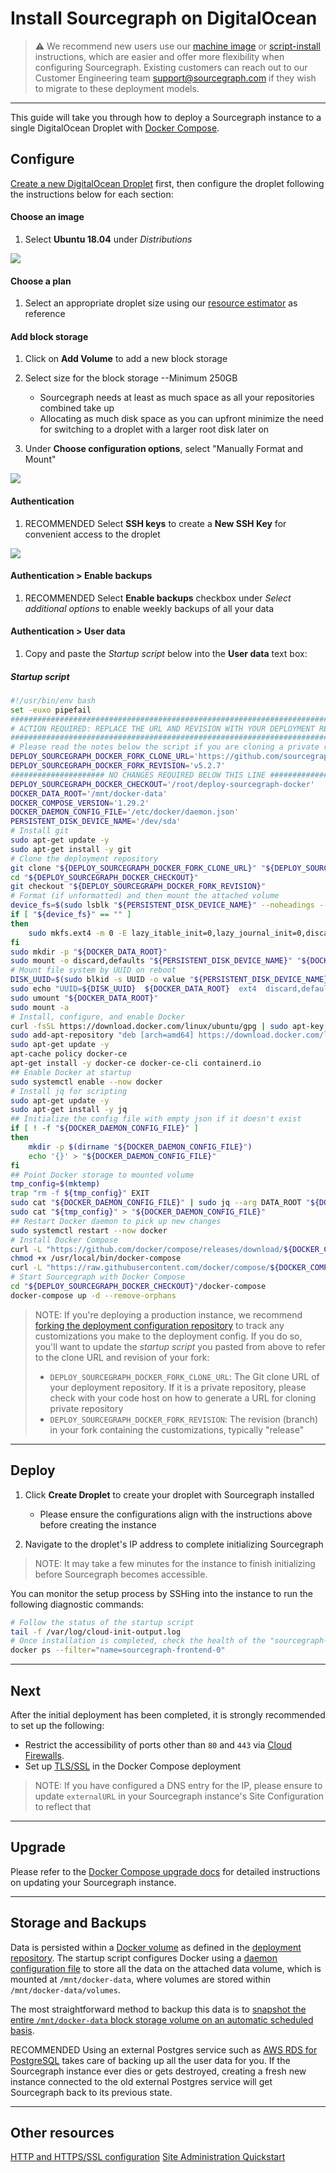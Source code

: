 # Install Sourcegraph on DigitalOcean

> ⚠️ We recommend new users use our [machine image](/admin/deploy/machine-images/) or [script-install](/admin/deploy/single-node/script) instructions, which are easier and offer more flexibility when configuring Sourcegraph. Existing customers can reach out to our Customer Engineering team support@sourcegraph.com if they wish to migrate to these deployment models.

---

This guide will take you through how to deploy a Sourcegraph instance to a single DigitalOcean Droplet with [Docker Compose](https://docs.docker.com/compose/).

## Configure

[Create a new DigitalOcean Droplet](https://cloud.digitalocean.com/droplets/new) first, then configure the droplet following the instructions below for each section:

#### Choose an image

1. Select **Ubuntu 18.04** under *Distributions*

<img class="screenshot w-100" src="https://user-images.githubusercontent.com/68532117/188502550-bbab20a0-df2d-4e45-a484-628e022505c9.png"/>

#### Choose a plan

1. Select an appropriate droplet size using our [resource estimator](https://docs.sourcegraph.com/admin/deploy/resource_estimator) as reference

#### Add block storage

1. Click on **Add Volume** to add a new block storage

2. Select size for the block storage --Minimum 250GB
      * Sourcegraph needs at least as much space as all your repositories combined take up
      * Allocating as much disk space as you can upfront minimize the need for switching to a droplet with a larger root disk later on

3. Under **Choose configuration options**, select "Manually Format and Mount"

<img class="screenshot w-100" src="https://user-images.githubusercontent.com/68532117/188502606-66bc1301-edbb-493d-b64d-f4a3e6dd0487.png"/>

#### Authentication

1. <span class="badge badge-note">RECOMMENDED</span> Select **SSH keys** to create a **New SSH Key** for convenient access to the droplet

<img class="screenshot w-100" src="https://user-images.githubusercontent.com/68532117/188502682-37667333-75d0-4bd9-8fa8-3b92924c9755.png"/>

#### Authentication > Enable backups

1. <span class="badge badge-note">RECOMMENDED</span> Select **Enable backups** checkbox under *Select additional options* to enable weekly backups of all your data

#### Authentication > User data

1. Copy and paste the *Startup script* below into the **User data** text box:

##### Startup script

```bash
#!/usr/bin/env bash
set -euxo pipefail
###############################################################################
# ACTION REQUIRED: REPLACE THE URL AND REVISION WITH YOUR DEPLOYMENT REPO INFO
###############################################################################
# Please read the notes below the script if you are cloning a private repository
DEPLOY_SOURCEGRAPH_DOCKER_FORK_CLONE_URL='https://github.com/sourcegraph/deploy-sourcegraph-docker.git'
DEPLOY_SOURCEGRAPH_DOCKER_FORK_REVISION='v5.2.7'
##################### NO CHANGES REQUIRED BELOW THIS LINE #####################
DEPLOY_SOURCEGRAPH_DOCKER_CHECKOUT='/root/deploy-sourcegraph-docker'
DOCKER_DATA_ROOT='/mnt/docker-data'
DOCKER_COMPOSE_VERSION='1.29.2'
DOCKER_DAEMON_CONFIG_FILE='/etc/docker/daemon.json'
PERSISTENT_DISK_DEVICE_NAME='/dev/sda'
# Install git
sudo apt-get update -y
sudo apt-get install -y git
# Clone the deployment repository
git clone "${DEPLOY_SOURCEGRAPH_DOCKER_FORK_CLONE_URL}" "${DEPLOY_SOURCEGRAPH_DOCKER_CHECKOUT}"
cd "${DEPLOY_SOURCEGRAPH_DOCKER_CHECKOUT}"
git checkout "${DEPLOY_SOURCEGRAPH_DOCKER_FORK_REVISION}"
# Format (if unformatted) and then mount the attached volume
device_fs=$(sudo lsblk "${PERSISTENT_DISK_DEVICE_NAME}" --noheadings --output fsType)
if [ "${device_fs}" == "" ]
then
    sudo mkfs.ext4 -m 0 -E lazy_itable_init=0,lazy_journal_init=0,discard "${PERSISTENT_DISK_DEVICE_NAME}"
fi
sudo mkdir -p "${DOCKER_DATA_ROOT}"
sudo mount -o discard,defaults "${PERSISTENT_DISK_DEVICE_NAME}" "${DOCKER_DATA_ROOT}"
# Mount file system by UUID on reboot
DISK_UUID=$(sudo blkid -s UUID -o value "${PERSISTENT_DISK_DEVICE_NAME}")
sudo echo "UUID=${DISK_UUID}  ${DOCKER_DATA_ROOT}  ext4  discard,defaults,nofail  0  2" >> '/etc/fstab'
sudo umount "${DOCKER_DATA_ROOT}"
sudo mount -a
# Install, configure, and enable Docker
curl -fsSL https://download.docker.com/linux/ubuntu/gpg | sudo apt-key add -
sudo add-apt-repository "deb [arch=amd64] https://download.docker.com/linux/ubuntu $(lsb_release -cs) stable"
sudo apt-get update -y
apt-cache policy docker-ce
apt-get install -y docker-ce docker-ce-cli containerd.io
## Enable Docker at startup
sudo systemctl enable --now docker
# Install jq for scripting
sudo apt-get update -y
sudo apt-get install -y jq
## Initialize the config file with empty json if it doesn't exist
if [ ! -f "${DOCKER_DAEMON_CONFIG_FILE}" ]
then
    mkdir -p $(dirname "${DOCKER_DAEMON_CONFIG_FILE}")
    echo '{}' > "${DOCKER_DAEMON_CONFIG_FILE}"
fi
## Point Docker storage to mounted volume
tmp_config=$(mktemp)
trap "rm -f ${tmp_config}" EXIT
sudo cat "${DOCKER_DAEMON_CONFIG_FILE}" | sudo jq --arg DATA_ROOT "${DOCKER_DATA_ROOT}" '.["data-root"]=$DATA_ROOT' > "${tmp_config}"
sudo cat "${tmp_config}" > "${DOCKER_DAEMON_CONFIG_FILE}"
## Restart Docker daemon to pick up new changes
sudo systemctl restart --now docker
# Install Docker Compose
curl -L "https://github.com/docker/compose/releases/download/${DOCKER_COMPOSE_VERSION}/docker-compose-$(uname -s)-$(uname -m)" -o /usr/local/bin/docker-compose
chmod +x /usr/local/bin/docker-compose
curl -L "https://raw.githubusercontent.com/docker/compose/${DOCKER_COMPOSE_VERSION}/contrib/completion/bash/docker-compose" -o /etc/bash_completion.d/docker-compose
# Start Sourcegraph with Docker Compose
cd "${DEPLOY_SOURCEGRAPH_DOCKER_CHECKOUT}"/docker-compose
docker-compose up -d --remove-orphans
```

> NOTE: If you're deploying a production instance, we recommend [forking the deployment configuration repository](/admin/deploy/docker-compose/#step-1-fork-the-deployment-repository) to track any customizations you make to the deployment config. If you do so, you'll want to update the *startup script* you pasted from above to refer to the clone URL and revision of your fork:
>
> - `DEPLOY_SOURCEGRAPH_DOCKER_FORK_CLONE_URL`: The Git clone URL of your deployment repository. If it is a private repository, please check with your code host on how to generate a URL for cloning private repository
> - `DEPLOY_SOURCEGRAPH_DOCKER_FORK_REVISION`: The revision (branch) in your fork containing the customizations, typically "release"

---

## Deploy

1. Click **Create Droplet** to create your droplet with Sourcegraph installed
   - Please ensure the configurations align with the instructions above before creating the instance

2. Navigate to the droplet's IP address to complete initializing Sourcegraph

>NOTE: It may take a few minutes for the instance to finish initializing before Sourcegraph becomes accessible.

You can monitor the setup process by SSHing into the instance to run the following diagnostic commands:

```bash
# Follow the status of the startup script
tail -f /var/log/cloud-init-output.log
# Once installation is completed, check the health of the "sourcegraph-frontend" container
docker ps --filter="name=sourcegraph-frontend-0"
```

---

## Next

After the initial deployment has been completed, it is strongly recommended to set up the following:

* Restrict the accessibility of ports other than `80` and `443` via [Cloud
  Firewalls](https://www.digitalocean.com/docs/networking/firewalls/quickstart/).
* Set up [TLS/SSL](/admin/http_https_configuration#sourcegraph-via-docker-compose-caddy-2) in the Docker Compose deployment

> NOTE: If you have configured a DNS entry for the IP, please ensure to update `externalURL` in your Sourcegraph instance's Site Configuration to reflect that

---

## Upgrade

Please refer to the [Docker Compose upgrade docs](/admin/deploy/docker-compose/upgrade) for detailed instructions on updating your Sourcegraph instance.

---

## Storage and Backups

Data is persisted within a [Docker volume](https://docs.docker.com/storage/volumes/) as defined in the [deployment repository](https://github.com/sourcegraph/deploy-sourcegraph-docker/blob/master/docker-compose/docker-compose.yaml). The startup script configures Docker using a [daemon configuration file](https://docs.docker.com/engine/reference/commandline/dockerd/#daemon-configuration-file) to store all the data on the attached data volume, which is mounted at `/mnt/docker-data`, where volumes are stored within `/mnt/docker-data/volumes`.

The most straightforward method to backup this data is to [snapshot the entire `/mnt/docker-data` block storage volume on an automatic scheduled basis](https://www.digitalocean.com/docs/images/snapshots/).

<span class="badge badge-note">RECOMMENDED</span> Using an external Postgres service such as [AWS RDS for PostgreSQL](https://aws.amazon.com/rds/) takes care of backing up all the user data for you. If the Sourcegraph instance ever dies or gets destroyed, creating a fresh new instance connected to the old external Postgres service will get Sourcegraph back to its previous state.

---

## Other resources

[HTTP and HTTPS/SSL configuration](/admin/http_https_configuration#sourcegraph-via-docker-compose-caddy-2)
[Site Administration Quickstart](/admin/how-to/site-admin-quickstart)
